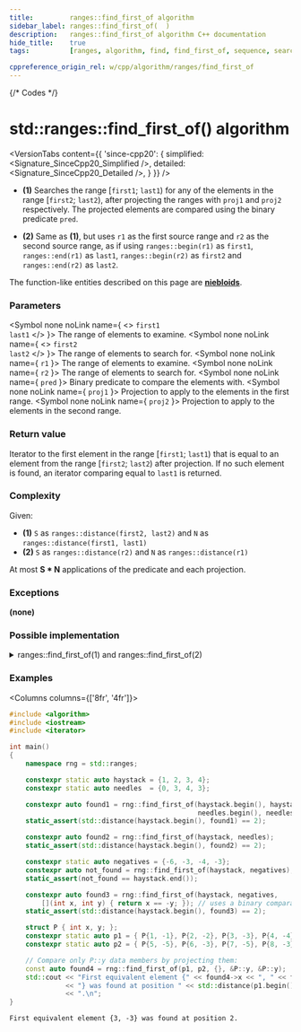 ```yaml
---
title:         ranges::find_first_of algorithm
sidebar_label: ranges::find_first_of(  )
description:   ranges::find_first_of algorithm C++ documentation
hide_title:    true
tags:          [ranges, algorithm, find, find_first_of, sequence, search, look]

cppreference_origin_rel: w/cpp/algorithm/ranges/find_first_of
---
```



{/* Codes */}


# std::ranges::find_first_of() algorithm

<VersionTabs content={{
	'since-cpp20': {
		simplified:	<Signature_SinceCpp20_Simplified />,
		detailed:	<Signature_SinceCpp20_Detailed />,
	}
}} />

- **(1)** Searches the range [`first1`; `last1`) for any of the elements in the range [`first2`; `last2`),
  after projecting the ranges with `proj1` and `proj2` respectively.
  The projected elements are compared using the binary predicate `pred`.

- **(2)** Same as **(1)**, but uses `r1` as the first source range and `r2` as the second source range,
  as if using `ranges::begin(r1)` as `first1`, `ranges::end(r1)` as `last1`, `ranges::begin(r2)` as `first2`
  and `ranges::end(r2)` as `last2`.

The function-like entities described on this page are [**niebloids**](/docs/std/algo/niebloids).

### Parameters

<SymbolTable>

  <Symbol none noLink name={ <> <code>first1</code> <br/> <code>last1</code> </> }>
    The range of elements to examine.
  </Symbol>
  <Symbol none noLink name={ <> <code>first2</code> <br/> <code>last2</code> </> }>
    The range of elements to search for.
  </Symbol>
  <Symbol none noLink name={ <code>r1</code> }>
    The range of elements to examine.
  </Symbol>
  <Symbol none noLink name={ <code>r2</code> }>
    The range of elements to search for.
  </Symbol>
  <Symbol none noLink name={ <code>pred</code> }>
    Binary predicate to compare the elements with.
  </Symbol>
  <Symbol none noLink name={ <code>proj1</code> }>
    Projection to apply to the elements in the first range.
  </Symbol>
  <Symbol none noLink name={ <code>proj2</code> }>
    Projection to apply to the elements in the second range.
  </Symbol>

</SymbolTable>

### Return value

Iterator to the first element in the range [`first1`; `last1`) that is equal to an element from the range [`first2`; `last2`) after projection.
If no such element is found, an iterator comparing equal to `last1` is returned.

### Complexity

Given:
- **(1)** `S` as `ranges::distance(first2, last2)` and `N` as `ranges::distance(first1, last1)`
- **(2)** `S` as `ranges::distance(r2)` and `N` as `ranges::distance(r1)`

At most **S \* N** applications of the predicate and each projection.

### Exceptions

**(none)**

### Possible implementation

<details>
<summary>ranges::find_first_of(1) and ranges::find_first_of(2)</summary>

```cpp
struct find_first_of_fn
{
    template<std::input_iterator I1, std::sentinel_for<I1> S1,
             std::forward_iterator I2, std::sentinel_for<I2> S2,
             class Pred = ranges::equal_to,
             class Proj1 = std::identity,
             class Proj2 = std::identity>
    requires std::indirectly_comparable<I1, I2, Pred, Proj1, Proj2>
    constexpr I1 operator()(I1 first1, S1 last1, I2 first2, S2 last2, Pred pred = {},
                            Proj1 proj1 = {}, Proj2 proj2 = {}) const
    {
        for (; first1 != last1; ++first1)
            for (auto i = first2; i != last2; ++i)
                if (std::invoke(pred, std::invoke(proj1, *first1), std::invoke(proj2, *i)))
                    return first1;
        return first1;
    }

    template<ranges::input_range R1, ranges::forward_range R2,
             class Pred = ranges::equal_to,
             class Proj1 = std::identity,
             class Proj2 = std::identity>
    requires std::indirectly_comparable<ranges::iterator_t<R1>,
                                        ranges::iterator_t<R2>,
                                        Pred, Proj1, Proj2>
    constexpr ranges::borrowed_iterator_t<R1>
        operator()(R1&& r1, R2&& r2, Pred pred = {},
                   Proj1 proj1 = {}, Proj2 proj2 = {}) const
    {
        return (*this)(ranges::begin(r1), ranges::end(r1),
                       ranges::begin(r2), ranges::end(r2),
                       std::move(pred), std::move(proj1), std::move(proj2));
    }
;

inline constexpr find_first_of_fn find_first_of {};
```

</details>

### Examples

<Columns columns={['8fr', '4fr']}>
<div>

```cpp title='Main.cpp' showLineNumbers
#include <algorithm>
#include <iostream>
#include <iterator>

int main()
{
    namespace rng = std::ranges;

    constexpr static auto haystack = {1, 2, 3, 4};
    constexpr static auto needles  = {0, 3, 4, 3};

    constexpr auto found1 = rng::find_first_of(haystack.begin(), haystack.end(),
                                               needles.begin(), needles.end());
    static_assert(std::distance(haystack.begin(), found1) == 2);

    constexpr auto found2 = rng::find_first_of(haystack, needles);
    static_assert(std::distance(haystack.begin(), found2) == 2);

    constexpr static auto negatives = {-6, -3, -4, -3};
    constexpr auto not_found = rng::find_first_of(haystack, negatives);
    static_assert(not_found == haystack.end());

    constexpr auto found3 = rng::find_first_of(haystack, negatives,
        [](int x, int y) { return x == -y; }); // uses a binary comparator
    static_assert(std::distance(haystack.begin(), found3) == 2);

    struct P { int x, y; };
    constexpr static auto p1 = { P{1, -1}, P{2, -2}, P{3, -3}, P{4, -4} };
    constexpr static auto p2 = { P{5, -5}, P{6, -3}, P{7, -5}, P{8, -3} };

    // Compare only P::y data members by projecting them:
    const auto found4 = rng::find_first_of(p1, p2, {}, &P::y, &P::y);
    std::cout << "First equivalent element {" << found4->x << ", " << found4->y
              << "} was found at position " << std::distance(p1.begin(), found4)
              << ".\n";
}
```

</div>
<div>

```plaintext title="Output"
First equivalent element {3, -3} was found at position 2.
```

</div>
</Columns>
